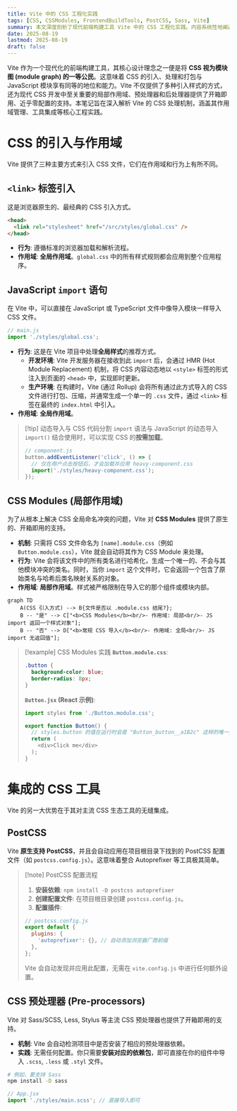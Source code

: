```yaml
---
title: Vite 中的 CSS 工程化实践
tags: [CSS, CSSModules, FrontendBuildTools, PostCSS, Sass, Vite]
summary: 本文深度剖析了现代前端构建工具 Vite 中的 CSS 工程化实践。内容系统性地阐述了在 Vite 中引入样式表的三种核心方式及其作用域差异，重点解析了 CSS Modules 实现局部作用域的机制，并详述了 Vite 对 PostCSS 和 Sass/SCSS 等 CSS 预处理器的原生、零配置支持。
date: 2025-08-19
lastmod: 2025-08-19
draft: false
---
```

Vite 作为一个现代化的前端构建工具，其核心设计理念之一便是将 **CSS 视为模块图 (module graph) 的一等公民**。这意味着 CSS 的引入、处理和打包与 JavaScript 模块享有同等的地位和能力。Vite 不仅提供了多种引入样式的方式，还为现代 CSS 开发中至关重要的局部作用域、预处理器和后处理器提供了开箱即用、近乎零配置的支持。本笔记旨在深入解析 Vite 的 CSS 处理机制，涵盖其作用域管理、工具集成等核心工程实践。

# CSS 的引入与作用域

Vite 提供了三种主要方式来引入 CSS 文件，它们在作用域和行为上有所不同。

## `<link>` 标签引入

这是浏览器原生的、最经典的 CSS 引入方式。

```html
<head>
  <link rel="stylesheet" href="/src/styles/global.css" />
</head>
```

- **行为**: 遵循标准的浏览器加载和解析流程。
- **作用域**: **全局作用域**。`global.css` 中的所有样式规则都会应用到整个应用程序。

## JavaScript `import` 语句

在 Vite 中，可以直接在 JavaScript 或 TypeScript 文件中像导入模块一样导入 CSS 文件。

```js
// main.js
import './styles/global.css';
```

- **行为**: 这是在 Vite 项目中处理**全局样式**的推荐方式。
    - **开发环境**: Vite 开发服务器在接收到此 `import` 后，会通过 HMR (Hot Module Replacement) 机制，将 CSS 内容动态地以 `<style>` 标签的形式注入到页面的 `<head>` 中，实现即时更新。
    - **生产环境**: 在构建时，Vite (通过 Rollup) 会将所有通过此方式导入的 CSS 文件进行打包、压缩，并通常生成一个单一的 `.css` 文件，通过 `<link>` 标签在最终的 `index.html` 中引入。
- **作用域**: **全局作用域**。

> [!tip] 动态导入与 CSS 代码分割
> `import` 语法与 JavaScript 的动态导入 `import()` 结合使用时，可以实现 CSS 的**按需加载**。
> ```js
> // component.js
> button.addEventListener('click', () => {
>   // 仅在用户点击按钮后，才会加载并应用 heavy-component.css
>   import('./styles/heavy-component.css'); 
> });
> ```

## CSS Modules (局部作用域)

为了从根本上解决 CSS 全局命名冲突的问题，Vite 对 **CSS Modules** 提供了原生的、开箱即用的支持。

- **机制**: 只需将 CSS 文件命名为 `[name].module.css`（例如 `Button.module.css`），Vite 就会自动将其作为 CSS Module 来处理。
- **行为**: Vite 会将该文件中的所有类名进行哈希化，生成一个唯一的、不会与其他模块冲突的类名。同时，当你 `import` 这个文件时，它会返回一个包含了原始类名与哈希后类名映射关系的对象。
- **作用域**: **局部作用域**。样式被严格限制在导入它的那个组件或模块内部。

```mermaid
graph TD
    A(CSS 引入方式) --> B{文件是否以 .module.css 结尾?};
    B -- "是" --> C["<b>CSS Modules</b><br/>- 作用域: 局部<br/>- JS import 返回一个样式对象"];
    B -- "否" --> D["<b>常规 CSS 导入</b><br/>- 作用域: 全局<br/>- JS import 无返回值"];
```

> [!example] CSS Modules 实践
> **`Button.module.css`**:
> ```css
> .button {
>   background-color: blue;
>   border-radius: 8px;
> }
> ```
> **`Button.jsx` (React 示例)**:
> ```js
> import styles from './Button.module.css';
> 
> export function Button() {
>   // styles.button 的值在运行时会是 "Button_button__a1B2c" 这样的唯一类名
>   return (
>     <div>Click me</div>
>   );
> }
> ```

# 集成的 CSS 工具

Vite 的另一大优势在于其对主流 CSS 生态工具的无缝集成。

## PostCSS

Vite **原生支持 PostCSS**，并且会自动应用在项目根目录下找到的 PostCSS 配置文件（如 `postcss.config.js`）。这意味着整合 Autoprefixer 等工具极其简单。

> [!note] PostCSS 配置流程
> 1. **安装依赖**: `npm install -D postcss autoprefixer`
> 2. **创建配置文件**: 在项目根目录创建 `postcss.config.js`。
> 3. **配置插件**:
> ```js
> // postcss.config.js
> export default {
>   plugins: {
>     'autoprefixer': {}, // 自动添加浏览器厂商前缀
>   },
> };
> ```
> Vite 会自动发现并应用此配置，无需在 `vite.config.js` 中进行任何额外设置。

## CSS 预处理器 (Pre-processors)

Vite 对 Sass/SCSS, Less, Stylus 等主流 CSS 预处理器也提供了开箱即用的支持。

- **机制**: Vite 会自动检测项目中是否安装了相应的预处理器依赖。
- **实践**: 无需任何配置。你只需要**安装对应的依赖包**，即可直接在你的组件中导入 `.scss`, `.less` 或 `.styl` 文件。

```bash
# 例如，要支持 Sass
npm install -D sass
```

```js
// App.jsx
import './styles/main.scss'; // 直接导入即可
```

